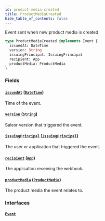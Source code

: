 ```yaml
---
id: product-media-created
title: ProductMediaCreated
hide_table_of_contents: false
---
```


Event sent when new product media is created.

```graphql
type ProductMediaCreated implements Event {
  issuedAt: DateTime
  version: String
  issuingPrincipal: IssuingPrincipal
  recipient: App
  productMedia: ProductMedia
}
```

### Fields

#### [`issuedAt`](#) ([`DateTime`](../../../developer/api-reference/scalars/date-time))

Time of the event.

#### [`version`](#) ([`String`](../../../developer/api-reference/scalars/string))

Saleor version that triggered the event.

#### [`issuingPrincipal`](#) ([`IssuingPrincipal`](../../../developer/api-reference/unions/issuing-principal))

The user or application that triggered the event.

#### [`recipient`](#) ([`App`](../../../developer/api-reference/objects/app))

The application receiving the webhook.

#### [`productMedia`](#) ([`ProductMedia`](../../../developer/api-reference/objects/product-media))

The product media the event relates to.

### Interfaces

#### [`Event`](../../../developer/api-reference/interfaces/event)
